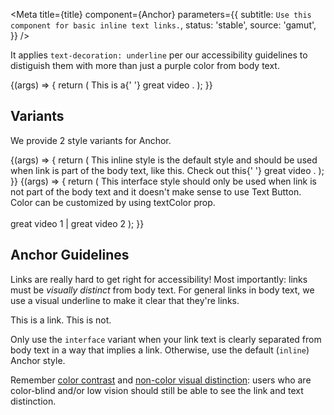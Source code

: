 
<Meta
  title={title}
  component={Anchor}
  parameters={{
    subtitle: `Use this component for basic inline text links.`,
    status: 'stable',
    source: 'gamut',
  }}
/>

It applies `text-decoration: underline` per our accessibility guidelines to distiguish them with more than just a purple color from body text.

<Canvas>
  <Story name="Anchor">
    {(args) => {
      return (
        <Text>
          This is a{' '}
          <Anchor
            {...args}
            href="https://www.youtube.com/watch?v=dQw4w9WgXcQ"
            target="_blank"
          >
            great video
          </Anchor>
          .
        </Text>
      );
    }}
  </Story>
</Canvas>

<PropsTable story="Anchor" />

## Variants

We provide 2 style variants for Anchor.

<Canvas>
  <Story name="Inline" args={{ variant: 'inline' }}>
    {(args) => {
      return (
        <Text>
          This inline style is the default style and should be used when link is
          part of the body text, like this. Check out this{' '}
          <Anchor
            {...args}
            href="https://www.youtube.com/watch?v=dQw4w9WgXcQ"
            target="_blank"
          >
            great video
          </Anchor>
          .
        </Text>
      );
    }}
  </Story>
</Canvas>

<Canvas>
  <Story name="Interface" args={{ variant: 'interface' }}>
    {(args) => {
      return (
        <Text>
          This interface style should only be used when link is not part of the
          body text and it doesn't make sense to use Text Button. Color can be
          customized by using textColor prop.
          <br />
          <br />
          <Anchor
            {...args}
            href="https://www.youtube.com/watch?v=dQw4w9WgXcQ"
            target="_blank"
          >
            <span> great video 1 </span>
          </Anchor> | <Anchor
            {...args}
            href="https://www.youtube.com/watch?v=dQw4w9WgXcQ"
            target="_blank"
          >
            <span> great video 2 </span>
          </Anchor>
        </Text>
      );
    }}
  </Story>
</Canvas>

## Anchor Guidelines

Links are really hard to get right for accessibility!
Most importantly: links must be _visually distinct_ from body text.
For general links in body text, we use a visual underline to make it clear that they're links.

<Text>
  <Anchor href="/">This is a link</Anchor>. This is not.
</Text>

Only use the `interface` variant when your link text is clearly separated from body text in a way that implies a link. Otherwise, use the default (`inline`) Anchor style.

Remember [color contrast](https://www.w3.org/WAI/WCAG21/Understanding/contrast-minimum.html) and [non-color visual distinction](https://www.w3.org/TR/WCAG20-TECHS/F73.html): users who are color-blind and/or low vision should still be able to see the link and text distinction.
